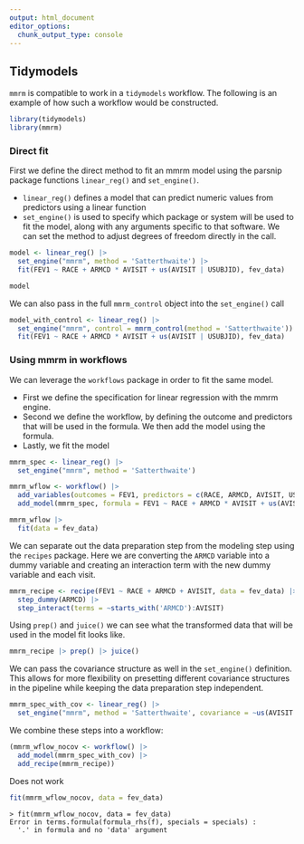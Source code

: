 ```yaml
---
output: html_document
editor_options: 
  chunk_output_type: console
---
```

## Tidymodels

`mmrm` is compatible to work in a `tidymodels` workflow. The following is an example of how such a workflow would be constructed.

```r
library(tidymodels)
library(mmrm)
```

### Direct fit

First we define the direct method to fit an mmrm model using the parsnip package functions `linear_reg()` and `set_engine()`.

- `linear_reg()` defines a model that can predict numeric values from predictors using a linear function
- `set_engine()` is used to specify which package or system will be used to fit the model, along with any arguments specific to that software. We can set the method to adjust degrees of freedom directly in the call.
  
```r
model <- linear_reg() |>
  set_engine("mmrm", method = 'Satterthwaite') |>
  fit(FEV1 ~ RACE + ARMCD * AVISIT + us(AVISIT | USUBJID), fev_data)
```

```r
model
```

We can also pass in the full `mmrm_control` object into the `set_engine()` call

```r
model_with_control <- linear_reg() |>
  set_engine("mmrm", control = mmrm_control(method = 'Satterthwaite')) |>
  fit(FEV1 ~ RACE + ARMCD * AVISIT + us(AVISIT | USUBJID), fev_data)
```

### Using mmrm in workflows

We can leverage the `workflows` package in order to fit the same model.

- First we define the specification for linear regression with the mmrm engine.
- Second we define the workflow, by defining the outcome and predictors that will be used in the formula. We then add the model using the formula.
- Lastly, we fit the model

```r
mmrm_spec <- linear_reg() |>
  set_engine("mmrm", method = 'Satterthwaite')

mmrm_wflow <- workflow() |>
  add_variables(outcomes = FEV1, predictors = c(RACE, ARMCD, AVISIT, USUBJID)) |> 
  add_model(mmrm_spec, formula = FEV1 ~ RACE + ARMCD * AVISIT + us(AVISIT | USUBJID))

mmrm_wflow |> 
  fit(data = fev_data)
```

We can separate out the data preparation step from the modeling step using the `recipes` package. Here we are converting the `ARMCD` variable into a dummy variable and creating an interaction term with the new dummy variable and each visit. 

```r
mmrm_recipe <- recipe(FEV1 ~ RACE + ARMCD + AVISIT, data = fev_data) |>
  step_dummy(ARMCD) |>
  step_interact(terms = ~starts_with('ARMCD'):AVISIT)
```

Using `prep()` and `juice()` we can see what the transformed data that will be used in the model fit looks like.

```r
mmrm_recipe |> prep() |> juice()
```

We can pass the covariance structure as well in the `set_engine()` definition. This allows for more flexibility on presetting different covariance structures in the pipeline while keeping the data preparation step independent. 

```r
mmrm_spec_with_cov <- linear_reg() |>
  set_engine("mmrm", method = 'Satterthwaite', covariance = ~us(AVISIT | USUBJID))
```

We combine these steps into a workflow:

```r
(mmrm_wflow_nocov <- workflow() |>
  add_model(mmrm_spec_with_cov) |>
  add_recipe(mmrm_recipe))
```

Does not work
```r
fit(mmrm_wflow_nocov, data = fev_data)
```

```
> fit(mmrm_wflow_nocov, data = fev_data)
Error in terms.formula(formula_rhs(f), specials = specials) : 
  '.' in formula and no 'data' argument
```
